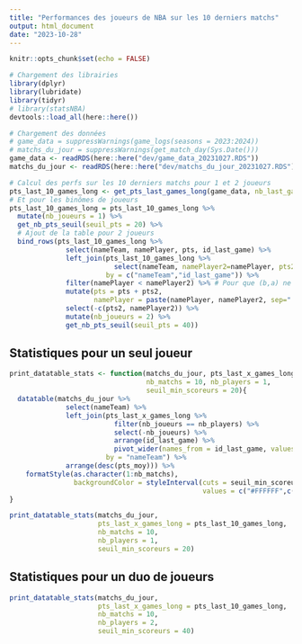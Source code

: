 ```yaml
---
title: "Performances des joueurs de NBA sur les 10 derniers matchs"
output: html_document
date: "2023-10-28"
---
```


```r
knitr::opts_chunk$set(echo = FALSE)
```

```r
# Chargement des librairies
library(dplyr)
library(lubridate)
library(tidyr)
# library(statsNBA)
devtools::load_all(here::here())
```


```r
# Chargement des données
# game_data = suppressWarnings(game_logs(seasons = 2023:2024))
# matchs_du_jour = suppressWarnings(get_match_day(Sys.Date()))
game_data <- readRDS(here::here("dev/game_data_20231027.RDS"))
matchs_du_jour <- readRDS(here::here("dev/matchs_du_jour_20231027.RDS"))

# Calcul des perfs sur les 10 derniers matchs pour 1 et 2 joueurs
pts_last_10_games_long <- get_pts_last_games_long(game_data, nb_last_games = 10)
# Et pour les binômes de joueurs
pts_last_10_games_long = pts_last_10_games_long %>%
  mutate(nb_joueurs = 1) %>%
  get_nb_pts_seuil(seuil_pts = 20) %>%
  # Ajout de la table pour 2 joueurs
  bind_rows(pts_last_10_games_long %>%
              select(nameTeam, namePlayer, pts, id_last_game) %>%
              left_join(pts_last_10_games_long %>%
                          select(nameTeam, namePlayer2=namePlayer, pts2=pts, id_last_game),
                        by = c("nameTeam","id_last_game")) %>%
              filter(namePlayer < namePlayer2) %>% # Pour que (b,a) ne soit pas présent si (a,b) l'est déjà
              mutate(pts = pts + pts2,
                     namePlayer = paste(namePlayer, namePlayer2, sep=" / ")) %>%
              select(-c(pts2, namePlayer2)) %>%
              mutate(nb_joueurs = 2) %>%
              get_nb_pts_seuil(seuil_pts = 40))

```


## Statistiques pour un seul joueur

```r
print_datatable_stats <- function(matchs_du_jour, pts_last_x_games_long, 
                                  nb_matchs = 10, nb_players = 1, 
                                  seuil_min_scoreurs = 20){
  datatable(matchs_du_jour %>%
              select(nameTeam) %>%
              left_join(pts_last_x_games_long %>%
                          filter(nb_joueurs == nb_players) %>%
                          select(-nb_joueurs) %>%
                          arrange(id_last_game) %>%
                          pivot_wider(names_from = id_last_game, values_from = pts),
                        by = "nameTeam") %>%
              arrange(desc(pts_moy))) %>%
    formatStyle(as.character(1:nb_matchs),
                backgroundColor = styleInterval(cuts = seuil_min_scoreurs + seq(0,20,5) - 1,
                                                values = c("#FFFFFF",c("#F5DCCF","#FFAA95","#cc8087","#8e646f","#696571"))))
}
```

```r
print_datatable_stats(matchs_du_jour, 
                      pts_last_x_games_long = pts_last_10_games_long, 
                      nb_matchs = 10, 
                      nb_players = 1, 
                      seuil_min_scoreurs = 20)
```


## Statistiques pour un duo de joueurs

```r
print_datatable_stats(matchs_du_jour, 
                      pts_last_x_games_long = pts_last_10_games_long, 
                      nb_matchs = 10, 
                      nb_players = 2, 
                      seuil_min_scoreurs = 40)
```

